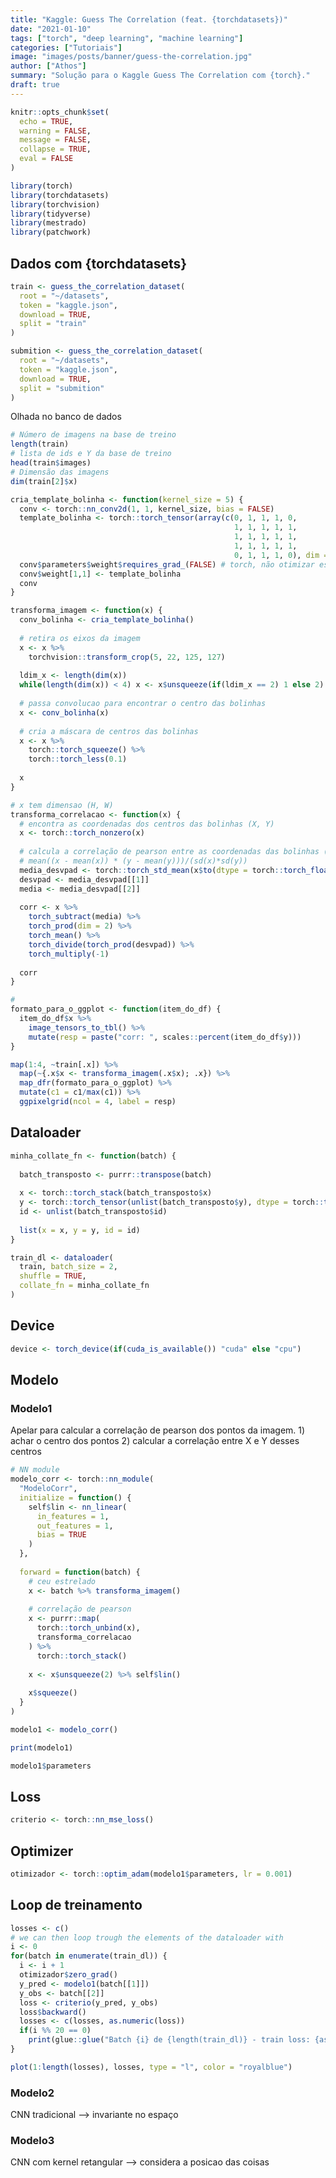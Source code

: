 ```yaml
---
title: "Kaggle: Guess The Correlation (feat. {torchdatasets})"
date: "2021-01-10"
tags: ["torch", "deep learning", "machine learning"]
categories: ["Tutoriais"]
image: "images/posts/banner/guess-the-correlation.jpg"
author: ["Athos"]
summary: "Solução para o Kaggle Guess The Correlation com {torch}."
draft: true
---
```



```r
knitr::opts_chunk$set(
  echo = TRUE,
  warning = FALSE, 
  message = FALSE, 
  collapse = TRUE,
  eval = FALSE
)
```

```r
library(torch)
library(torchdatasets)
library(torchvision)
library(tidyverse)
library(mestrado)
library(patchwork)
```

## Dados com {torchdatasets}

```r
train <- guess_the_correlation_dataset(
  root = "~/datasets", 
  token = "kaggle.json", 
  download = TRUE, 
  split = "train"
)

submition <- guess_the_correlation_dataset(
  root = "~/datasets", 
  token = "kaggle.json",
  download = TRUE, 
  split = "submition"
)
```

Olhada no banco de dados

```r
# Número de imagens na base de treino
length(train)
# lista de ids e Y da base de treino
head(train$images)
# Dimensão das imagens
dim(train[2]$x)
```


```r
cria_template_bolinha <- function(kernel_size = 5) {
  conv <- torch::nn_conv2d(1, 1, kernel_size, bias = FALSE)
  template_bolinha <- torch::torch_tensor(array(c(0, 1, 1, 1, 0,
                                                  1, 1, 1, 1, 1,
                                                  1, 1, 1, 1, 1,
                                                  1, 1, 1, 1, 1,
                                                  0, 1, 1, 1, 0), dim = c(5,5)))
  conv$parameters$weight$requires_grad_(FALSE) # torch, não otimizar esses params
  conv$weight[1,1] <- template_bolinha
  conv
}

transforma_imagem <- function(x) {
  conv_bolinha <- cria_template_bolinha()
  
  # retira os eixos da imagem
  x <- x %>%
    torchvision::transform_crop(5, 22, 125, 127) 
  
  ldim_x <- length(dim(x))
  while(length(dim(x)) < 4) x <- x$unsqueeze(if(ldim_x == 2) 1 else 2)
  
  # passa convolucao para encontrar o centro das bolinhas
  x <- conv_bolinha(x) 
  
  # cria a máscara de centros das bolinhas
  x <- x %>%
    torch::torch_squeeze() %>%
    torch::torch_less(0.1)
  
  x
}

# x tem dimensao (H, W)
transforma_correlacao <- function(x) {
  # encontra as coordenadas dos centros das bolinhas (X, Y)
  x <- torch::torch_nonzero(x)
  
  # calcula a correlação de pearson entre as coordenadas das bolinhas (X, Y)
  # mean((x - mean(x)) * (y - mean(y)))/(sd(x)*sd(y))
  media_desvpad <- torch::torch_std_mean(x$to(dtype = torch::torch_float()), dim = 1)
  desvpad <- media_desvpad[[1]]
  media <- media_desvpad[[2]]
  
  corr <- x %>% 
    torch_subtract(media) %>% 
    torch_prod(dim = 2) %>% 
    torch_mean() %>%
    torch_divide(torch_prod(desvpad)) %>%
    torch_multiply(-1)
  
  corr
}
```

```r
#
formato_para_o_ggplot <- function(item_do_df) {
  item_do_df$x %>%
    image_tensors_to_tbl() %>% 
    mutate(resp = paste("corr: ", scales::percent(item_do_df$y)))
}

map(1:4, ~train[.x]) %>% 
  map(~{.x$x <- transforma_imagem(.x$x); .x}) %>%
  map_dfr(formato_para_o_ggplot) %>% 
  mutate(c1 = c1/max(c1)) %>%
  ggpixelgrid(ncol = 4, label = resp) 
```


## Dataloader

```r
minha_collate_fn <- function(batch) {
  
  batch_transposto <- purrr::transpose(batch)
  
  x <- torch::torch_stack(batch_transposto$x)
  y <- torch::torch_tensor(unlist(batch_transposto$y), dtype = torch::torch_float())
  id <- unlist(batch_transposto$id)
  
  list(x = x, y = y, id = id)
}
```


```r
train_dl <- dataloader(
  train, batch_size = 2, 
  shuffle = TRUE, 
  collate_fn = minha_collate_fn
)
```


## Device

```r
device <- torch_device(if(cuda_is_available()) "cuda" else "cpu")
```


## Modelo

### Modelo1

Apelar para calcular a correlação de pearson dos pontos da imagem.
1) achar o centro dos pontos
2) calcular a correlação entre X e Y desses centros

```r
# NN module
modelo_corr <- torch::nn_module(
  "ModeloCorr",
  initialize = function() {
    self$lin <- nn_linear(
      in_features = 1, 
      out_features = 1, 
      bias = TRUE
    )
  },
  
  forward = function(batch) {
    # ceu estrelado
    x <- batch %>% transforma_imagem() 
    
    # correlação de pearson
    x <- purrr::map(
      torch::torch_unbind(x), 
      transforma_correlacao
    ) %>%
      torch::torch_stack()
    
    x <- x$unsqueeze(2) %>% self$lin()
    
    x$squeeze()
  }
)

modelo1 <- modelo_corr()

print(modelo1)
```

```r
modelo1$parameters
```

## Loss

```r
criterio <- torch::nn_mse_loss()
```

## Optimizer

```r
otimizador <- torch::optim_adam(modelo1$parameters, lr = 0.001)
```

## Loop de treinamento

```r
losses <- c()
# we can then loop trough the elements of the dataloader with
i <- 0
for(batch in enumerate(train_dl)) {
  i <- i + 1
  otimizador$zero_grad()
  y_pred <- modelo1(batch[[1]])
  y_obs <- batch[[2]]
  loss <- criterio(y_pred, y_obs)
  loss$backward()
  losses <- c(losses, as.numeric(loss))
  if(i %% 20 == 0) 
    print(glue::glue("Batch {i} de {length(train_dl)} - train loss: {as.numeric(loss)}"))
}

plot(1:length(losses), losses, type = "l", color = "royalblue")
```

### Modelo2

CNN tradicional ---> invariante no espaço

### Modelo3

CNN com kernel retangular ----> considera a posicao das coisas

